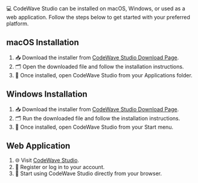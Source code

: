 💻 CodeWave Studio can be installed on macOS, Windows, or used as a web application. Follow the steps below to get started with your preferred platform.

## macOS Installation

1. 📥 Download the installer from [CodeWave Studio Download Page](#).
2. 🗂️ Open the downloaded file and follow the installation instructions.
3. 🚀 Once installed, open CodeWave Studio from your Applications folder.

## Windows Installation

1. 📥 Download the installer from [CodeWave Studio Download Page](#).
2. 🗂️ Run the downloaded file and follow the installation instructions.
3. 🚀 Once installed, open CodeWave Studio from your Start menu.

## Web Application

1. 🌐 Visit [CodeWave Studio](https://www.codewavestudio.io/).
2. 📝 Register or log in to your account.
3. 🚀 Start using CodeWave Studio directly from your browser.
